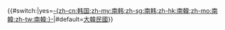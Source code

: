 <span>{{flagdeco|ROK|1984}} {{#switch:{{{short|}}}|yes=[[第五共和國 (大韓民國)|-{zh-cn:韩国;zh-my:南韩;zh-sg:南韩;zh-hk:南韓;zh-mo:南韓;zh-tw:南韓;}-]]|#default=[[第五共和國 (大韓民國)|大韓民國]]}}</span><noinclude>
{{Documentation|Template:KOR-all}}
</noinclude>